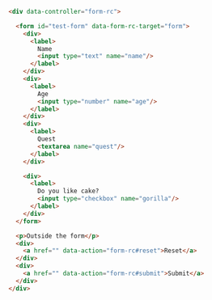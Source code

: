 ```html
<div data-controller="form-rc">

  <form id="test-form" data-form-rc-target="form">
    <div>
      <label>
        Name
        <input type="text" name="name"/>
      </label>
    </div>
    <div>
      <label>
        Age
        <input type="number" name="age"/>
      </label>
    </div>
    <div>
      <label>
        Quest
        <textarea name="quest"/>
      </label>
    </div>

    <div>
      <label>
        Do you like cake?
        <input type="checkbox" name="gorilla"/>
      </label>
    </div>
  </form>

  <p>Outside the form</p>
  <div>
    <a href="" data-action="form-rc#reset">Reset</a>
  </div>
  <div>
    <a href="" data-action="form-rc#submit">Submit</a>
  </div>
</div>
```